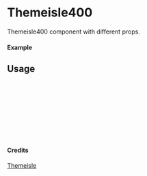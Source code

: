 
<Meta of={Themeisle400} title="Themeisle/Themeisle400" />

# Themeisle400

Themeisle400 component with different props.

#### Example

<Canvas of={Themeisle400.Primary} />

## Usage

```ts
import { Themeisle400 } from "yadl-ui";

const Example = () => {
  return (
      <Themeisle400 />
  );
};

export default Example;
```

#### Credits
[Themeisle](https://themeisle.com/illustrations)
